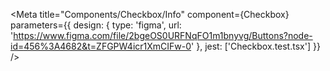 
<Meta
  title="Components/Checkbox/Info"
  component={Checkbox}
  parameters={{
    design: {
      type: 'figma',
      url: 'https://www.figma.com/file/2bgeOS0URFNqFO1m1bnyvg/Buttons?node-id=456%3A4682&t=ZFGPW4icr1XmCIFw-0'
    },
    jest: ['Checkbox.test.tsx']
  }}
/>

<Story name='Docs'>
  <Unstyled>
    <Stories />
  </Unstyled>
</Story>
